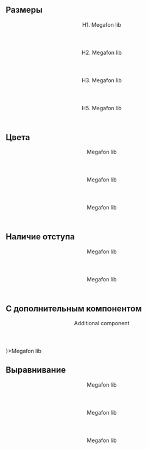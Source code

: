 
## Размеры

<Playground>
    <div style={tableRowStyle}>
        <Header as="h1">H1. Megafon lib</Header>
    </div>
    <div style={tableRowStyle}>
        <Header as="h2">H2. Megafon lib</Header>
    </div>
    <div style={tableRowStyle}>
        <Header as="h3">H3. Megafon lib</Header>
    </div>
    <div style={tableRowStyle}>
        <Header as="h5">H5. Megafon lib</Header>
    </div>
</Playground>

## Цвета

<Playground>
    <div style={tableRowStyle}>
        <Header color="purple" as="h2">Megafon lib</Header>
    </div>
    <div style={tableRowStyle}>
        <Header color="green" as="h2">Megafon lib</Header>
    </div>
    <div style={tableRowStyle}>
        <Header color="blue" as="h2">Megafon lib</Header>
    </div>
</Playground>

## Наличие отступа

<Playground>
    <div style={tableRowStyle}>
        <Header as="h2" margin>Megafon lib</Header>
    </div>
    <div style={tableRowStyle}>
        <Header as="h2">Megafon lib</Header>
    </div>
</Playground>

## С дополнительным компонентом

<Playground>
    <div style={tableRowStyle}>
        <Header as="h2" addition={
            <Header as="h3">Additional component</Header>
        }>Megafon lib</Header>
    </div>
</Playground>

## Выравнивание

<Playground>
    <Header hAlign="left">
        Megafon lib
    </Header>
    <Header hAlign="center">
        Megafon lib
    </Header>
    <Header hAlign="right">
        Megafon lib
    </Header>
</Playground>
